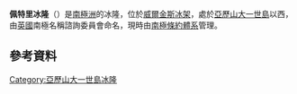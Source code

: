 {{coord|70|33|S|72|12|W|display=title}}

'''佩特里冰隆'''（{{lang-en|Petrie Ice Rises}}）是[[南極洲|南極洲]]的冰隆，位於[[威爾金斯冰架|威爾金斯冰架]]，處於[[亞歷山大一世島|亞歷山大一世島]]以西，由[[英國|英國]]南極名稱諮詢委員會命名，現時由[[南極條約體系|南極條約體系]]管理。

==參考資料==
{{usgs-gazetteer}}

{{DEFAULTSORT:Petrie Ice Rises}}
[[Category:亞歷山大一世島冰隆|Category:亞歷山大一世島冰隆]]


{{AlexanderIsland-geo-stub}}